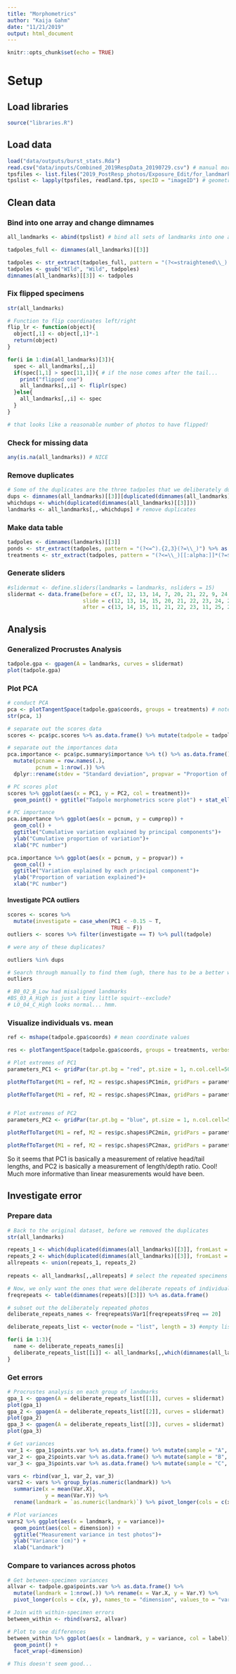 ```yaml
---
title: "Morphometrics"
author: "Kaija Gahm"
date: "11/21/2019"
output: html_document
---
```


```r
knitr::opts_chunk$set(echo = TRUE)
```

# Setup
## Load libraries
```r
source("libraries.R")
```

## Load data
```r
load("data/outputs/burst_stats.Rda")
read.csv("data/inputs/Combined_2019RespData_20190729.csv") # manual morphometrics
tpsfiles <- list.files("2019_PostResp_photos/Exposure_Edit/for_landmarks/", pattern = "*[[:digit:]].tps", full.names = T)
tpslist <- lapply(tpsfiles, readland.tps, specID = "imageID") # geometric landmarks
```

## Clean data
### Bind into one array and change dimnames
```r
all_landmarks <- abind(tpslist) # bind all sets of landmarks into one array

tadpoles_full <- dimnames(all_landmarks)[[3]]

tadpoles <- str_extract(tadpoles_full, pattern = "(?<=straightened\\_).*(?=\\_CH)")
tadpoles <- gsub("WIld", "Wild", tadpoles)
dimnames(all_landmarks)[[3]] <- tadpoles
```

### Fix flipped specimens
```r
str(all_landmarks)

# Function to flip coordinates left/right
flip_lr <- function(object){
  object[,1] <- object[,1]*-1
  return(object)
}

for(i in 1:dim(all_landmarks)[3]){
  spec <- all_landmarks[,,i]
  if(spec[1,1] > spec[11,1]){ # if the nose comes after the tail...
    print("flipped one")
    all_landmarks[,,i] <- fliplr(spec)
  }else{
    all_landmarks[,,i] <- spec
  }
}

# that looks like a reasonable number of photos to have flipped!
```



### Check for missing data
```r
any(is.na(all_landmarks)) # NICE
```
### Remove duplicates
```r
# Some of the duplicates are the three tadpoles that we deliberately duplicated to quantify inter-observer error. Others are tadpoles that we just had multiple photos of for whatever reason.
dups <- dimnames(all_landmarks)[[3]][duplicated(dimnames(all_landmarks)[[3]])]  
whichdups <- which(duplicated(dimnames(all_landmarks)[[3]]))
landmarks <- all_landmarks[,,-whichdups] # remove duplicates
```

### Make data table
```r
tadpoles <- dimnames(landmarks)[[3]]
ponds <- str_extract(tadpoles, pattern = "(?<=^).{2,3}(?=\\_)") %>% as.factor()
treatments <- str_extract(tadpoles, pattern = "(?<=\\_)[[:alpha:]]*(?=$)") %>% as.factor()
```

### Generate sliders
```r
#slidermat <- define.sliders(landmarks = landmarks, nsliders = 15)
slidermat <- data.frame(before = c(7, 12, 13, 14, 7, 20, 21, 22, 9, 24, 25, 8, 16, 17, 18),
                        slide = c(12, 13, 14, 15, 20, 21, 22, 23, 24, 25, 26, 16, 17, 18, 19),
                        after = c(13, 14, 15, 11, 21, 22, 23, 11, 25, 26, 11, 17, 18, 19, 11)) %>% as.matrix()
```

## Analysis
### Generalized Procrustes Analysis
```r
tadpole.gpa <- gpagen(A = landmarks, curves = slidermat)
plot(tadpole.gpa)
```

### Plot PCA
```r
# conduct PCA
pca <- plotTangentSpace(tadpole.gpa$coords, groups = treatments) # note that `treatments` is a separate vector, not a part of tadpole.gpa.
str(pca, 1)

# separate out the scores data
scores <- pca$pc.scores %>% as.data.frame() %>% mutate(tadpole = tadpoles, treatment = treatments, pond = ponds)

# separate out the importances data
pca.importance <- pca$pc.summary$importance %>% t() %>% as.data.frame() %>% 
  mutate(pcname = row.names(.),
         pcnum = 1:nrow(.)) %>% 
  dplyr::rename(stdev = "Standard deviation", propvar = "Proportion of Variance", cumprop = "Cumulative Proportion")

# PC scores plot
scores %>% ggplot(aes(x = PC1, y = PC2, col = treatment))+
  geom_point() + ggtitle("Tadpole morphometrics score plot") + stat_ellipse()

# PC importance
pca.importance %>% ggplot(aes(x = pcnum, y = cumprop)) +
  geom_col() +
  ggtitle("Cumulative variation explained by principal components")+
  ylab("Cumulative proportion of variation")+
  xlab("PC number")

pca.importance %>% ggplot(aes(x = pcnum, y = propvar)) +
  geom_col() +
  ggtitle("Variation explained by each principal component")+
  ylab("Proportion of variation explained")+
  xlab("PC number")

```

#### Investigate PCA outliers
```r
scores <- scores %>% 
  mutate(investigate = case_when(PC1 < -0.15 ~ T,
                                 TRUE ~ F))
outliers <- scores %>% filter(investigate == T) %>% pull(tadpole)

# were any of these duplicates?

outliers %in% dups

# Search through manually to find them (ugh, there has to be a better way)
outliers

# B0_02_B_Low had misaligned landmarks
#BS_03_A_High is just a tiny little squirt--exclude?
# LO_04_C_High looks normal... hmm.
```

### Visualize individuals vs. mean
```r
ref <- mshape(tadpole.gpa$coords) # mean coordinate values

res <- plotTangentSpace(tadpole.gpa$coords, groups = treatments, verbose=TRUE)

# Plot extremes of PC1
parameters_PC1 <- gridPar(tar.pt.bg = "red", pt.size = 1, n.col.cell=50)

plotRefToTarget(M1 = ref, M2 = res$pc.shapes$PC1min, gridPars = parameters_PC1, method = "TPS") #shape change along PC1 in the negative direction

plotRefToTarget(M1 = ref, M2 = res$pc.shapes$PC1max, gridPars = parameters_PC1, method = "TPS") #shape change along PC1 in the positive direction


# Plot extremes of PC2
parameters_PC2 <- gridPar(tar.pt.bg = "blue", pt.size = 1, n.col.cell=50)

plotRefToTarget(M1 = ref, M2 = res$pc.shapes$PC2min, gridPars = parameters_PC2, method = "TPS") #shape change along PC1 in the negative direction

plotRefToTarget(M1 = ref, M2 = res$pc.shapes$PC2max, gridPars = parameters_PC2, method = "TPS") #shape change along PC1 in the positive direction
```
 
So it seems that PC1 is basically a measurement of relative head/tail lengths, and PC2 is basically a measurement of length/depth ratio. Cool! Much more informative than linear measurements would have been.


## Investigate error
### Prepare data
```r
# Back to the original dataset, before we removed the duplicates
str(all_landmarks)

repeats_1 <- which(duplicated(dimnames(all_landmarks)[[3]], fromLast = F))
repeats_2 <- which(duplicated(dimnames(all_landmarks)[[3]], fromLast = T))
allrepeats <- union(repeats_1, repeats_2)
  
repeats <- all_landmarks[,,allrepeats] # select the repeated specimens to use

# Now, we only want the ones that were deliberate repeats of individual photographs, rather than different photos of the same specimen.
freqrepeats <- table(dimnames(repeats)[[3]]) %>% as.data.frame()

# subset out the deliberately repeated photos
deliberate_repeats_names <- freqrepeats$Var1[freqrepeats$Freq == 20]

deliberate_repeats_list <- vector(mode = "list", length = 3) #empty list

for(i in 1:3){
  name <- deliberate_repeats_names[i]
  deliberate_repeats_list[[i]] <- all_landmarks[,,which(dimnames(all_landmarks)[[3]] == name)]
}
```

### Get errors
```r
# Procrustes analysis on each group of landmarks
gpa_1 <- gpagen(A = deliberate_repeats_list[[1]], curves = slidermat)
plot(gpa_1)
gpa_2 <- gpagen(A = deliberate_repeats_list[[2]], curves = slidermat)
plot(gpa_2)
gpa_3 <- gpagen(A = deliberate_repeats_list[[3]], curves = slidermat)
plot(gpa_3)

# Get variances
var_1 <- gpa_1$points.var %>% as.data.frame() %>% mutate(sample = "A", landmark = row.names(.))
var_2 <- gpa_2$points.var %>% as.data.frame() %>% mutate(sample = "B", landmark = row.names(.))
var_3 <- gpa_3$points.var %>% as.data.frame() %>% mutate(sample = "C", landmark = row.names(.))

vars <- rbind(var_1, var_2, var_3)
vars2 <- vars %>% group_by(as.numeric(landmark)) %>% 
  summarize(x = mean(Var.X),
            y = mean(Var.Y)) %>% 
  rename(landmark = `as.numeric(landmark)`) %>% pivot_longer(cols = c(x, y), names_to = "dimension", values_to = "variance") %>% mutate(label = "within") %>% as.data.frame()

# Plot variances
vars2 %>% ggplot(aes(x = landmark, y = variance))+
  geom_point(aes(col = dimension)) +
  ggtitle("Measurement variance in test photos")+
  ylab("Variance (cm)") +
  xlab("Landmark")
```

### Compare to variances across photos
```r
# Get between-specimen variances
allvar <- tadpole.gpa$points.var %>% as.data.frame() %>% 
  mutate(landmark = 1:nrow(.)) %>% rename(x = Var.X, y = Var.Y) %>%
  pivot_longer(cols = c(x, y), names_to = "dimension", values_to = "variance") %>% mutate(label = "between")

# Join with within-specimen errors
between_within <- rbind(vars2, allvar)

# Plot to see differences
between_within %>% ggplot(aes(x = landmark, y = variance, col = label))+
  geom_point() +
  facet_wrap(~dimension)

# This doesn't seem good...

```


